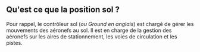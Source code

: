 
## Qu'est ce que la position sol ?

Pour rappel, le contrôleur sol (_ou Ground en anglais_) est chargé de gérer les mouvements des aéronefs au sol. Il est en charge de la gestion des aéronefs sur les aires de stationnement, les voies de circulation et les pistes.
